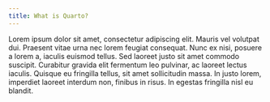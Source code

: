 ```yaml
---
title: What is Quarto?
---
```


Lorem ipsum dolor sit amet, consectetur adipiscing elit. Mauris vel volutpat dui. Praesent vitae urna nec lorem feugiat consequat. Nunc ex nisi, posuere a lorem a, iaculis euismod tellus. Sed laoreet justo sit amet commodo suscipit. Curabitur gravida elit fermentum leo pulvinar, ac laoreet lectus iaculis. Quisque eu fringilla tellus, sit amet sollicitudin massa. In justo lorem, imperdiet laoreet interdum non, finibus in risus. In egestas fringilla nisl eu blandit.

